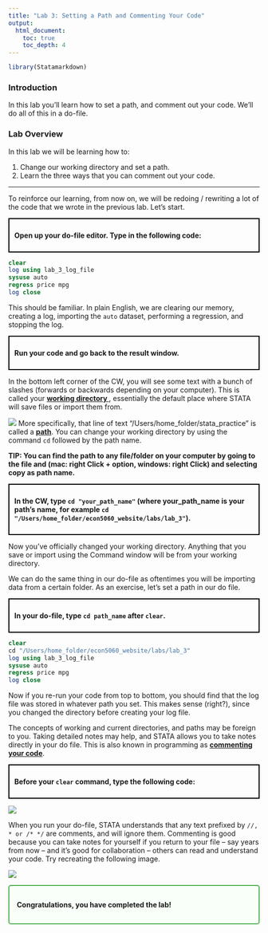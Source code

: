 ```yaml
---
title: "Lab 3: Setting a Path and Commenting Your Code"
output: 
  html_document:
    toc: true
    toc_depth: 4
---
```


```r
library(Statamarkdown)
```

### Introduction
In this lab you'll learn how to set a path, and comment out your code. We'll do all of this in a do-file.

### Lab Overview
In this lab we will be learning how to:

1. Change our working directory and set a path.
2. Learn the three ways that you can comment out your code.

<hr></hr>

To reinforce our learning, from now on, we will be redoing / rewriting a lot of the code that we wrote in the previous lab. Let's start.

<div style="border: 2px solid black; padding: 10px; margin: 10px 0;">
<strong>Open up your do-file editor. Type in the following code:</strong>
</div>

```stata
clear
log using lab_3_log_file
sysuse auto
regress price mpg
log close
```
This should be familiar. In plain English, we are clearing our memory, creating a log, importing the `auto` dataset, performing a regression, and stopping the log.  

<div style="border: 2px solid black; padding: 10px; margin: 10px 0;">
<strong>Run your code and go back to the result window.</strong>
</div>

In the bottom left corner of the CW, you will see some text with a bunch of slashes (forwards or backwards depending on your computer). This is called your <strong><a href=cheatsheets.html target = "_blank"> working directory </a></strong>, essentially the default place where STATA will save files or import them from.  

![](images/lab 3/Picture1.png)
More specifically, that line of text “/Users/home_folder/stata_practice” is called a <strong><a href=cheatsheets.html target="_blank">path</a></strong>. You can change your working directory by using the command `cd` followed by the path name. 

<strong>TIP: You can find the path to any file/folder on your computer by going to the file and (mac: right Click + option, windows: right Click) and selecting copy as path name.</strong>

<div style="border: 2px solid black; padding: 10px; margin: 10px 0;">
<strong>In the CW, type `cd "your_path_name"` (where your_path_name is your path's name, for example `cd "/Users/home_folder/econ5060_website/labs/lab_3"`).</strong>
</div>

Now you’ve officially changed your working directory. Anything that you save or import using the Command window will be from your working directory.  

We can do the same thing in our do-file as oftentimes you will be importing data from a certain folder. As an exercise, let’s set a path in our do file. 

<div style="border: 2px solid black; padding: 10px; margin: 10px 0;">
<strong>In your do-file, type `cd path_name` after `clear`.</strong>
</div>

```stata
clear
cd "/Users/home_folder/econ5060_website/labs/lab_3"
log using lab_3_log_file
sysuse auto
regress price mpg
log close
```

Now if you re-run your code from top to bottom, you should find that the log file was stored in whatever path you set. This makes sense (right?), since you changed the directory before creating your log file.   

The concepts of working and current directories, and paths may be foreign to you. Taking detailed notes may help, and STATA allows you to take notes directly in your do file. This is also known in programming as <strong> <a href=cheatsheets.html target="_blank">commenting your code</a></strong>.  

<div style="border: 2px solid black; padding: 10px; margin: 10px 0;">
<strong>Before your `clear` command, type the following code:</strong>
</div>

![](images/lab 3/Picture2.png)

When you run your do-file, STATA understands that any text prefixed by `//, * or /* */` are comments, and will ignore them. 
Commenting is good because you can take notes for yourself if you return to your file – say years from now – and it’s good for collaboration – others can read and understand your code. Try recreating the following image.

![](images/lab 3/Picture3.png)

<div style="border: 2px solid #4CAF50; padding: 15px; border-radius: 5px; background-color: #f9fff9;">
<b>Congratulations, you have completed the lab!</b>
</div>

<div class="tocify-extend-page" data-unique="tocify-extend-page" style="height: 0;"></div>
